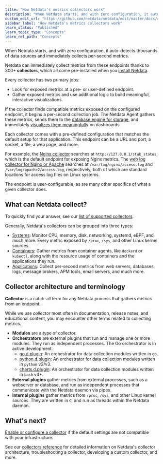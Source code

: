 ```yaml
---
title: "How Netdata's metrics collectors work"
description: "When Netdata starts, and with zero configuration, it auto-detects thousands of data sources and immediately collects per-second metrics."
custom_edit_url: "https://github.com/netdata/netdata/edit/master/docs/collect/how-collectors-work.md"
sidebar_label: "How Netdata's metrics collectors work"
learn_status: "Published"
learn_topic_type: "Concepts"
learn_rel_path: "Concepts"
---
```



When Netdata starts, and with zero configuration, it auto-detects thousands of data sources and immediately collects
per-second metrics.

Netdata can immediately collect metrics from these endpoints thanks to 300+ **collectors**, which all come pre-installed
when you [install Netdata](https://github.com/netdata/netdata/blob/master/docs/get-started.mdx).

Every collector has two primary jobs:

-   Look for exposed metrics at a pre- or user-defined endpoint.
-   Gather exposed metrics and use additional logic to build meaningful, interactive visualizations.

If the collector finds compatible metrics exposed on the configured endpoint, it begins a per-second collection job. The
Netdata Agent gathers these metrics, sends them to the [database engine for
storage](https://github.com/netdata/netdata/blob/master/docs/store/change-metrics-storage.md), and immediately [visualizes them
meaningfully](https://github.com/netdata/netdata/blob/master/docs/visualize/interact-dashboards-charts.md) on dashboards.

Each collector comes with a pre-defined configuration that matches the default setup for that application. This endpoint
can be a URL and port, a socket, a file, a web page, and more.

For example, the [Nginx collector](/docs/nightly/references/collectors-references/webapps/nginx) searches
at `http://127.0.0.1/stub_status`, which is the default endpoint for exposing Nginx metrics. The [web log collector for
Nginx or Apache](https://github.com/netdata/go.d.plugin/blob/master/README.mdmodules/weblog) searches at
`/var/log/nginx/access.log` and `/var/log/apache2/access.log`, respectively, both of which are standard locations for
access log files on Linux systems.

The endpoint is user-configurable, as are many other specifics of what a given collector does.

## What can Netdata collect?

To quickly find your answer, see our [list of supported collectors](/docs/nightly/references/collectors/supported-collectors-list).

Generally, Netdata's collectors can be grouped into three types:

-   [Systems](/docs/nightly/concepts/system-metrics): Monitor CPU, memory, disk, networking, systemd, eBPF, and much more.
    Every metric exposed by `/proc`, `/sys`, and other Linux kernel sources.
-   [Containers](/docs/nightly/concepts/container-metrics): Gather metrics from container agents, like `dockerd` or `kubectl`,
    along with the resource usage of containers and the applications they run.
-   [Applications](/docs/nightly/concepts/application-metrics): Collect per-second metrics from web servers, databases, logs,
    message brokers, APM tools, email servers, and much more.

## Collector architecture and terminology

**Collector** is a catch-all term for any Netdata process that gathers metrics from an endpoint. 

While we use _collector_ most often in documentation, release notes, and educational content, you may encounter other
terms related to collecting metrics.

-   **Modules** are a type of collector.
-   **Orchestrators** are external plugins that run and manage one or more modules. They run as independent processes.
    The Go orchestrator is in active development.
    -   [go.d.plugin](/docs/nightly/developers/external-plugis/go.d.plugin): An orchestrator for data
        collection modules written in `go`.
    -   [python.d.plugin](/docs/nightly/developers/collectors/python.d.plugin): An orchestrator for data collection modules written in
        `python` v2/v3.
    -   [charts.d.plugin](/docs/nightly/developers/collectors/charts.d.plugin): An orchestrator for data collection modules written in
        `bash` v4+.
-   **External plugins** gather metrics from external processes, such as a webserver or database, and run as independent
    processes that communicate with the Netdata daemon via pipes.
-   **Internal plugins** gather metrics from `/proc`, `/sys`, and other Linux kernel sources. They are written in `C`,
    and run as threads within the Netdata daemon.

## What's next?

[Enable or configure a collector](/docs/nightly/setup/enable-or-configure-a-collector) if the default settings are not compatible with
your infrastructure.

See our [collectors reference](/docs/nightly/setup/collectors-configuration) for detailed information on Netdata's collector architecture,
troubleshooting a collector, developing a custom collector, and more.


